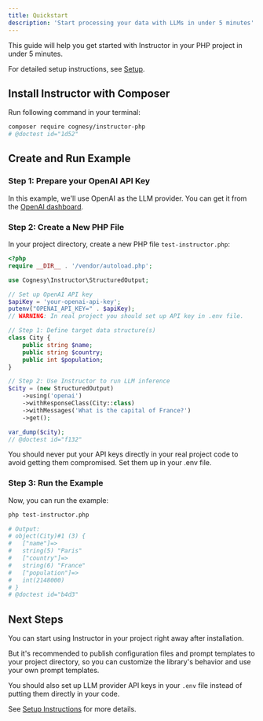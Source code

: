 ```yaml
---
title: Quickstart
description: 'Start processing your data with LLMs in under 5 minutes'
---
```


This guide will help you get started with Instructor in your PHP project in under 5 minutes.

For detailed setup instructions, see [Setup](setup).


## Install Instructor with Composer

Run following command in your terminal:

```bash
composer require cognesy/instructor-php
# @doctest id="1d52"
```


## Create and Run Example

### Step 1: Prepare your OpenAI API Key

In this example, we'll use OpenAI as the LLM provider. You can get it from the [OpenAI dashboard](https://platform.openai.com/).

### Step 2: Create a New PHP File

In your project directory, create a new PHP file `test-instructor.php`:

```php
<?php
require __DIR__ . '/vendor/autoload.php';

use Cognesy\Instructor\StructuredOutput;

// Set up OpenAI API key
$apiKey = 'your-openai-api-key';
putenv("OPENAI_API_KEY=" . $apiKey);
// WARNING: In real project you should set up API key in .env file.

// Step 1: Define target data structure(s)
class City {
    public string $name;
    public string $country;
    public int $population;
}

// Step 2: Use Instructor to run LLM inference
$city = (new StructuredOutput)
    ->using('openai')
    ->withResponseClass(City::class)
    ->withMessages('What is the capital of France?')
    ->get();

var_dump($city);
// @doctest id="f132"
```

<Warning>
You should never put your API keys directly in your real project code to avoid getting them compromised. Set them up in your .env file.
</Warning>

### Step 3: Run the Example

Now, you can run the example:

```bash
php test-instructor.php

# Output:
# object(City)#1 (3) {
#   ["name"]=>
#   string(5) "Paris"
#   ["country"]=>
#   string(6) "France"
#   ["population"]=>
#   int(2148000)
# }
# @doctest id="b4d3"
```


## Next Steps

You can start using Instructor in your project right away after installation.

But it's recommended to publish configuration files and prompt templates to your project directory, so you can
customize the library's behavior and use your own prompt templates.

You should also set up LLM provider API keys in your `.env` file instead of putting them directly in your code.

See [Setup Instructions](setup) for more details.
